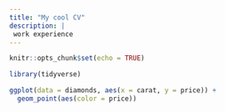 ```yaml
---
title: "My cool CV"
description: | 
 work experience
---
```


```r
knitr::opts_chunk$set(echo = TRUE)

library(tidyverse)
```

```r
ggplot(data = diamonds, aes(x = carat, y = price)) +
  geom_point(aes(color = price))
```

